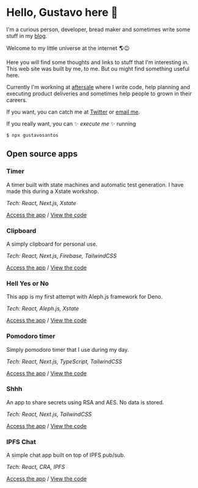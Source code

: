 # Hello, Gustavo here 👋

I'm a curious person, developer, bread maker and sometimes write some stuff in my [blog](/a).

Welcome to my little universe at the internet 🌎😉

Here you will find some thoughts and links to stuff that I'm
interesting in. This web site was built by me, to me. But ou might
find something useful here.

Currently I'm workning at [aftersale](https://after.sale)
where I write code, help planning and executing product deliveries and
sometimes help people to grown in their careers.

If you want, you can catch me at [Twitter](https://twitter.com/gufs0z) or [email me](mailto:gustavogustav54@gmail.com).

If you really want, you can ✨ *execute me* ✨ running

```
$ npx gustavosantos
``` 

## Open source apps

### Timer

A timer built with state machines and automatic test generation. I have made this during a Xstate workshop.

*Tech: React, Next.js, Xstate*

[Access the app](https://timer.gustavosantos.dev) / [View the code](https://github.com/gustavofsantos/timer-xstate-demo)


### Clipboard

A simply clipboard for personal use.

*Tech: React, Next.js, Firebase, TailwindCSS*

[Access the app](https://clipboard.gustavosantos.dev) / [View the code](https://github.com/gustavofsantos/web-clipboard-next)


### Hell Yes or No

This app is my first attempt with Aleph.js framework for Deno.

*Tech: React, Aleph.js, Xstate*

[Access the app](https://hyon.gustavosantos.dev) / [View the code](https://github.com/gustavofsantos/aleph-hell-yes-or-no)


### Pomodoro timer

Simply pomodoro timer that I use during my day.

*Tech: React, Next.js, TypeScript, TailwindCSS*

[Access the app](https://pomodoro.gustavosantos.dev) / [View the code](https://github.com/gustavofsantos/pomodoro-web)


### Shhh

An app to share secrets using RSA and AES. No data is stored.

*Tech: React, Next.js, TailwindCSS*

[Access the app](https://shhh.gustavosantos.dev) / [View the code](https://github.com/gustavofsantos/shhh)

### IPFS Chat

A simple chat app built on top of IPFS pub/sub.

*Tech: React, CRA, IPFS*

[Access the app](https://gustavofsantos.github.io/ipfs-chat) / [View the code](https://github.com/gustavofsantos/ipfs-chat)